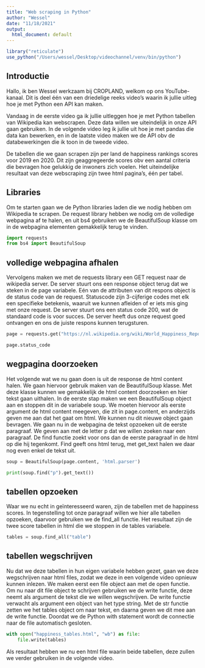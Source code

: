 ```yaml
---
title: "Web scraping in Python"
author: "Wessel"
date: "11/18/2021"
output:
  html_document: default
---
```



```r
library("reticulate")
use_python("/Users/wessel/Desktop/videochannel/venv/bin/python")
```


## Introductie

Hallo, ik ben Wessel werkzaam bij CROPLAND, welkom op ons YouTube-kanaal. Dit is deel één van een driedelige reeks video's waarin ik jullie uitleg hoe je met Python een API kan maken.

Vandaag in de eerste video ga ik jullie uitleggen hoe je met Python tabellen van Wikipedia kan webscrapen. Deze data willen we uiteindelijk in onze API gaan gebruiken. In de volgende video leg ik jullie uit hoe je met pandas die data kan bewerken, en in de laatste video maken we de API obv de databewerkingen die ik toon in de tweede video.

De tabellen die we gaan scrapen zijn per land de happiness rankings scores voor 2019 en 2020. Dit zijn geaggregeerde scores obv een aantal criteria die bevragen hoe gelukkig de inwoners zich voelen. Het uiteindelijke resultaat van deze webscraping zijn twee html pagina's, één per tabel.


## Libraries

Om te starten gaan we de Python libraries laden die we nodig hebben om Wikipedia te scrapen. De request library hebben we nodig om de volledige webpagina af te halen, en uit bs4 gebruiken we de BeautifulSoup klasse om in de webpagina elementen gemakkelijk terug te vinden.

```python
import requests
from bs4 import BeautifulSoup
```


## volledige webpagina afhalen

Vervolgens maken we met de requests library een GET request naar de wikipedia server. De server stuurt ons een response object terug dat we steken in de page variabele. Eén van de attributen van dit respons object is de status code van de request. Statuscode zijn 3-cijferige codes met elk een specifieke betekenis, waaruit we kunnen afleiden of er iets mis ging met onze request. De server stuurt ons een status code 200, wat de standaard code is voor succes. De server heeft dus onze request goed ontvangen en ons de juiste respons kunnen terugsturen.

```python
page = requests.get("https://nl.wikipedia.org/wiki/World_Happiness_Report")

page.status_code
```


## wegpagina doorzoeken

Het volgende wat we nu gaan doen is uit de response de html content halen. We gaan hiervoor gebruik maken van de BeautifulSoup klasse. Met deze klasse kunnen we gemakkelijk de html content doorzoeken en hier tekst gaan uithalen.
In de eerste stap maken we een BeautifulSoup object aan en stoppen dit in de variabele soup. We moeten hiervoor als eerste argument de html content meegeven, die zit in page.content, en anderzijds geven me aan dat het gaat om html. We kunnen nu dit nieuwe object gaan bevragen. We gaan nu in de webpagina de tekst opzoeken uit de eerste paragraaf. We geven aan met de letter p dat we willen zoeken naar een paragraaf. De find functie zoekt voor ons dan de eerste paragraaf in de html op die hij tegenkomt. Find geeft ons html terug, met get_text halen we daar nog even enkel de tekst uit.

```python
soup = BeautifulSoup(page.content, 'html.parser')

print(soup.find("p").get_text())
```


## tabellen opzoeken

Waar we nu echt in geïnteresseerd waren, zijn de tabellen met de happiness scores. In tegenstelling tot onze paragraaf willen we hier alle tabellen opzoeken, daarvoor gebruiken we de find_all functie. Het resultaat zijn de twee score tabellen in html die we stoppen in de tables variabele.

```python
tables = soup.find_all("table")
```


## tabellen wegschrijven

Nu dat we deze tabellen in hun eigen variabele hebben gezet, gaan we deze wegschrijven naar html files, zodat we deze in een volgende video opnieuw kunnen inlezen. We maken eerst een file object aan met de open functie. Om nu naar dit file object te schrijven gebruiken we de write functie, deze neemt als argument de tekst die we willen wegschrijven. De write functie verwacht als argument een object van het type string. Met de str functie zetten we het tables object om naar tekst, en daarna geven we dit mee aan de write functie. Doordat we de Python with statement wordt de connectie naar de file automatisch gesloten.

```python
with open("happiness_tables.html", "wb") as file:
    file.write(tables)

```

Als resultaat hebben we nu een html file waarin beide tabellen, deze zullen we verder gebruiken in de volgende video.
